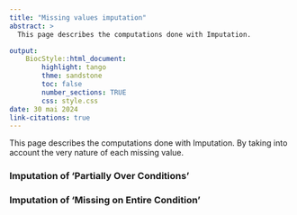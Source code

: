 ```yaml
---
title: "Missing values imputation"
abstract: >
  This page describes the computations done with Imputation.

output:
    BiocStyle::html_document:
        highlight: tango
        thme: sandstone
        toc: false
        number_sections: TRUE
        css: style.css
date: 30 mai 2024
link-citations: true
---
```



This page describes the computations done with Imputation. 
By taking into account the very nature of each missing value.


### Imputation of 'Partially Over Conditions'

### Imputation of 'Missing on Entire Condition'

